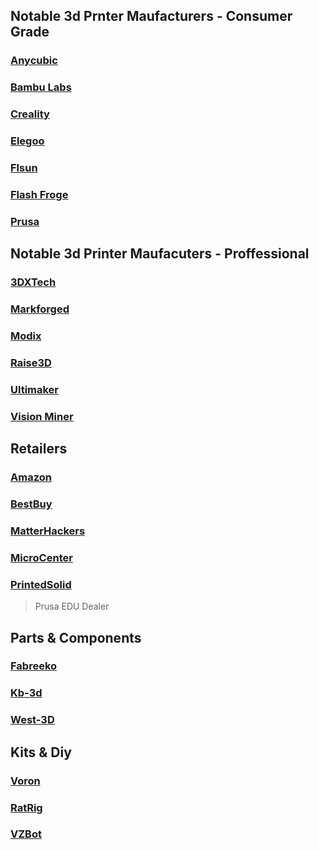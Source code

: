 ## Notable 3d Prnter Maufacturers - Consumer Grade 


### [Anycubic](https://store.anycubic.com/collections/fdm-printer)

### [Bambu Labs](https://us.store.bambulab.com/collections/3d-printer)

### [Creality](https://www.creality.com/)

### [Elegoo](https://us.elegoo.com/collections/fdm-printers)

### [Flsun](https://us.store.flsun3d.com/collections/3d-printers)

### [Flash Froge](https://www.flashforge.com/?srsltid=AfmBOorDPb4MgKjDucqeSqXoUB_b-NYG9Usy6yhm1OC67l2MnTS0stdr)

### [Prusa](https://www.prusa3d.com/category/3d-printers/)

## Notable 3d Printer Maufacuters - Proffessional 

### [3DXTech](https://www.3dxtech.com/pages/3d-printer)

### [Markforged](https://markforged.com/3d-printers)

### [Modix]( https://www.modix3d.com/online-shop/)

### [Raise3D](https://www.raise3d.com/3d-printers/)

### [Ultimaker](https://ultimaker.com/3d-printers/)

### [Vision Miner](https://visionminer.com/collections/3d-printers)

## Retailers

### [Amazon](https://www.amazon.com/s?k=3d+printers&crid=21J992NVZ5NP5&sprefix=3d+printers%2Caps%2C202&ref=nb_sb_noss_1)

### [BestBuy](https://www.bestbuy.com/site/printers/3d-printers/pcmcat748300445257.c?id=pcmcat748300445257)

### [MatterHackers](https://www.matterhackers.com/store/c/3d-printers)

### [MicroCenter](https://www.microcenter.com/site/products/3d-printing.aspx)

### [PrintedSolid](https://www.printedsolid.com/collections/3d-printers)
  > Prusa EDU Dealer
## Parts & Components

### [Fabreeko](https://www.fabreeko.com/?srsltid=AfmBOor3UOWFJIHwrLps4U2Rsw9puWUwFpWSVC6mQ8fYIOahPiU1_lmk)

### [Kb-3d](https://kb-3d.com/store/)

### [West-3D](https://west3d.com/collections/voron-v2)

## Kits & Diy

### [Voron](https://vorondesign.com/) 

### [RatRig](https://us.ratrig.com/)

### [VZBot](https://vzbot.org/)




